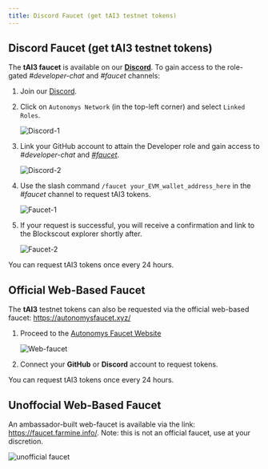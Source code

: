 ```yaml
---
title: Discord Faucet (get tAI3 testnet tokens)
---
```


## Discord Faucet (get tAI3 testnet tokens)

The **tAI3 faucet** is available on our [**Discord**](https://autonomys.xyz/discord). To gain access to the role-gated *#developer-chat* and *#faucet* channels:

1. Join our [Discord](https://autonomys.xyz/discord).

2. Click on `Autonomys Network` (in the top-left corner) and select `Linked Roles`.

   ![Discord-1](/developers/Discord-1.png)

3. Link your GitHub account to attain the Developer role and gain access to *#developer-chat* and [*#faucet*](https://discord.com/channels/864285291518361610/1133496871499862077).

   ![Discord-2](/developers/Discord-2.png)

4. Use the slash command `/faucet your_EVM_wallet_address_here` in the *#faucet* channel to request tAI3 tokens.

   ![Faucet-1](/developers/Faucet-1.png)

5. If your request is successful, you will receive a confirmation and link to the Blockscout explorer shortly after.

   ![Faucet-2](/developers/Faucet-2.png)

You can request tAI3 tokens once every 24 hours.


## Official Web-Based Faucet

The **tAI3** testnet tokens can also be requested via the official web-based faucet: https://autonomysfaucet.xyz/

1. Proceed to the [Autonomys Faucet Website](https://autonomysfaucet.xyz/)

   ![Web-faucet](/developers/autonomysfaucet-1.png)

2. Connect your **GitHub** or **Discord** account to request tokens. 

You can request tAI3 tokens once every 24 hours.

## Unoffocial Web-Based Faucet

An ambassador-built web-faucet is available via the link: https://faucet.farmine.info/. Note: this is not an official faucet, use at your discretion. 

   ![unofficial faucet](/developers/unnoficial-faucet-1.png)
